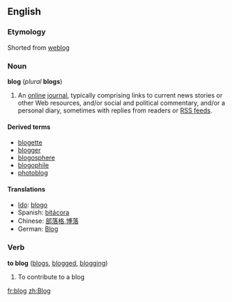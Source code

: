==English==
===Etymology===
Shorted from [[weblog]]

===Noun===
'''blog''' (''plural'' '''blogs''')

#An [[online]] [[journal]], typically comprising links to current news stories or other Web resources, and/or social and political commentary, and/or a personal diary, sometimes with replies from readers or [[RSS feed]]s.

====Derived terms====
*[[blogette]]
*[[blogger]]
*[[blogosphere]]
*[[blogophile]]
*[[photoblog]]

====Translations====
*[[Ido]]: [[blogo]]
*Spanish: [[bitácora]]
*Chinese: [[部落格]],[[博落]]
*German: [[Blog]]

===Verb===
'''to blog''' ([[blogs]], [[blogged]], [[blogging]])

#To contribute to a blog

[[fr:blog]]
[[zh:Blog]]